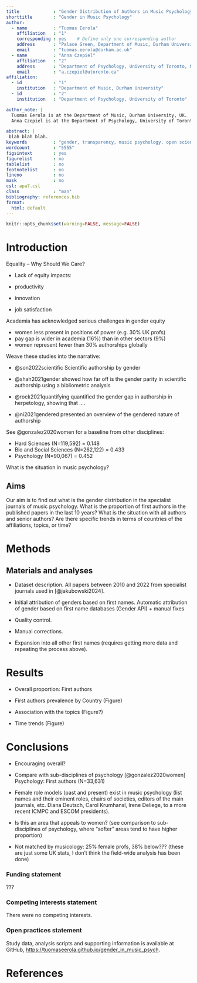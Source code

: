 ```yaml
---
title             : "Gender Distribution of Authors in Music Psychology"
shorttitle        : "Gender in Music Psychology"
author: 
  - name          : "Tuomas Eerola"
    affiliation   : "1"
    corresponding : yes    # Define only one corresponding author
    address       : "Palace Green, Department of Music, Durham University, DH1 3RL Durham, United Kingdom"
    email         : "tuomas.eerola@durham.ac.uk"
  - name          : "Anna Czepiel"
    affiliation   : "2"
    address       : "Department of Psychology, University of Toronto, Mississauga, Canada"
    email         : "a.czepiel@utoronto.ca"
affiliation:
  - id            : "1"
    institution   : "Department of Music, Durham University"
  - id            : "2"
    institution   : "Department of Psychology, University of Toronto"

author_note: |
  Tuomas Eerola is at the Department of Music, Durham University, UK.
  Anna Czepiel is at the Department of Psychology, University of Toronto, Canada.

abstract: |
 blah blah blah.  
keywords          : "gender, transparency, music psychology, open science, meta-research"
wordcount         : "5555"
figsintext        : yes
figurelist        : no
tablelist         : no
footnotelist      : no
lineno            : no
mask              : no
csl: apa7.csl
class             : "man"
bibliography: references.bib
format:
  html: default
---
```


```r
knitr::opts_chunk$set(warning=FALSE, message=FALSE)
```

# Introduction


Equality – Why Should We Care?

- Lack of equity impacts: 

- productivity
- innovation
- job satisfaction

Academia has acknowledged serious challenges in gender equity

- women less present in positions of power (e.g. 30% UK profs)
- pay gap is wider in academia (16%) than in other sectors (9%)
- women represent fewer than 30% authorships globally

Weave these studies into the narrative: 

- @son2022scientific Scientific authorship by gender

- @shah2021gender showed how far off is the gender parity in scientific authorship using a bibliometric analysis

- @rock2021quantifying quantified the gender gap in authorship in herpetology, showing that ....

- @ni2021gendered presented an overview of the gendered nature of authorship

See @gonzalez2020women for a baseline from other disciplines:

- Hard Sciences (N=119,592) = 0.148
- Bio and Social Sciences (N=262,122) =  0.433
- Psychology (N=90,067) =  0.452

What is the situation in music psychology?

## Aims

Our aim is to find out what is the gender distribution in the specialist journals of music psychology. What is the proportion of first authors in the published papers in the last 10 years? What is the situation with all authors and senior authors? Are there specific trends in terms of countries of the affiliations, topics, or time?

# Methods

## Materials and analyses

- Dataset description. All papers between 2010 and 2022 from specialist journals used in [@jakubowski2024].

- Initial attribution of genders based on first names. Automatic attribution of gender based on first name databases (Gender API) + manual fixes

- Quality control.

- Manual corrections.

- Expansion into all other first names (requires getting more data and repeating the process above).

# Results

- Overall proportion: First authors

- First authors prevalence by Country (Figure)

- Association with the topics (Figure?)

- Time trends (Figure)

# Conclusions

- Encouraging overall?

- Compare with sub-disciplines of psychology [@gonzalez2020women] Psychology: First authors (N=33,631)

- Female role models (past and present) exist in music psychology (list names and their eminent roles, chairs of societies, editors of the main journals, etc. Diana Deutsch, Carol Krumhansl, Irene Deliege, to a more recent ICMPC and ESCOM presidents).

- Is this an area that appeals to women? (see comparison to sub-disciplines of psychology, where "softer" areas tend to have higher proportion)

- Not matched by musicology: 25% female profs, 38% below??? (these are just some UK stats, I don't think the field-wide analysis has been done)


### Funding statement

???

### Competing interests statement

There were no competing interests.

### Open practices statement

Study data, analysis scripts and supporting information is available at GitHub, <https://tuomaseerola.github.io/gender_in_music_psych>.

# References
